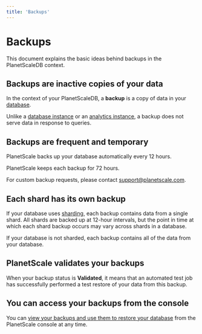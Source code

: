```yaml
---
title: 'Backups'
---
```


# Backups

This document explains the basic ideas behind backups in the PlanetScaleDB context.

## Backups are inactive copies of your data

In the context of your PlanetScaleDB, a **backup** is a copy of data in your [database](databases).

Unlike a [database instance](database-instances) or an [analytics instance](analytics-instances), a backup does not serve data in response to queries.

## Backups are frequent and temporary

PlanetScale backs up your database automatically every 12 hours.

PlanetScale keeps each backup for 72 hours.

For custom backup requests, please contact <support@planetscale.com>.

## Each shard has its own backup

If your database uses [sharding](/psdb/sharding-schemes), each backup contains data from a single shard. All shards are backed up at 12-hour intervals, but the point in time at which each shard backup occurs may vary across shards in a database.

If your database is not sharded, each backup contains all of the data from your database.

## PlanetScale validates your backups

When your backup status is **Validated**, it means that an automated test job has successfully performed a test restore of your data from this backup.

## You can access your backups from the console

You can [view your backups and use them to restore your database](restoring-backups) from the PlanetScale console at any time.
